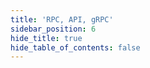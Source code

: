 ```yaml
---
title: 'RPC, API, gRPC'
sidebar_position: 6
hide_title: true
hide_table_of_contents: false
---
```



<PageTitle
  iconUrl="img/jackal-icon.svg"
  title="Jackal Public Endpoints"
  chainId="jackal-1"
  version="v3.2.1"
/>

<Endpoints
  api="https://jackal-api.noders.services"
  rpc="https://jackal-rpc.noders.services"
  grpc="https://jackal-grpc.noders.services:443"
  jsonRpc=""
/>
